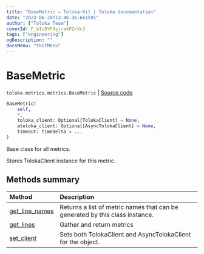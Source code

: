 ```yaml
---
title: "BaseMetric — Toloka-Kit | Toloka documentation"
date: "2023-06-20T13:46:36.661591"
author: ["Toloka Team"]
coverId: F_bIcOYF9yjrxkPZrXc3
tags: ["engineering"]
ogDescription: ""
docsMenu: "tkitMenu"
---
```


# BaseMetric

`toloka.metrics.metrics.BaseMetric` | [Source code](https://github.com/Toloka/toloka-kit/blob/v1.2.0/src/metrics/metrics.py#L68)

```python
BaseMetric(
    self,
    *,
    toloka_client: Optional[TolokaClient] = None,
    atoloka_client: Optional[AsyncTolokaClient] = None,
    timeout: timedelta = ...
)
```

Base class for all metrics.

Stores TolokaClient instance for this metric.

## Methods summary

| Method | Description |
| :------| :-----------|
[get_line_names](/docs/toloka-kit/reference/toloka.metrics.metrics.BaseMetric.get_line_names)| Returns a list of metric names that can be generated by this class instance.
[get_lines](/docs/toloka-kit/reference/toloka.metrics.metrics.BaseMetric.get_lines)| Gather and return metrics
[set_client](/docs/toloka-kit/reference/toloka.metrics.metrics.BaseMetric.set_client)| Sets both TolokaClient and AsyncTolokaClient for the object.